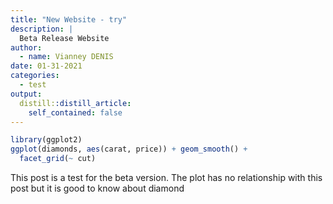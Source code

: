 ```yaml
---
title: "New Website - try"
description: |
  Beta Release Website
author:
  - name: Vianney DENIS
date: 01-31-2021
categories:
  - test
output:
  distill::distill_article:
    self_contained: false
---
```


```r
library(ggplot2)
ggplot(diamonds, aes(carat, price)) + geom_smooth() +
  facet_grid(~ cut)
```

This post is a test for the beta version. The plot has no relationship with this post but it is good to know about diamond

